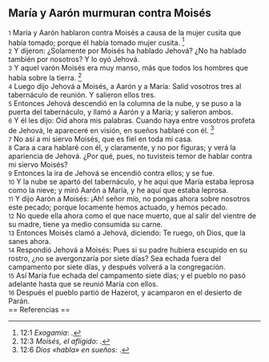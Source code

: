 == María y Aarón murmuran contra Moisés ==

{{anchor|1}} <small>1</small> María y Aarón hablaron contra Moisés a causa de la mujer cusita que había tomado; porque él había tomado mujer cusita. <ref>12:1 ''Exogamia'': {{lib|LU|82|5|6}}.</ref><br>
{{anchor|2}} <small>2</small> Y dijeron: ¿Solamente por Moisés ha hablado Jehová? ¿No ha hablado también por nosotros? Y lo oyó Jehová.<br>
{{anchor|3}} <small>3</small> Y aquel varón Moisés era muy manso, más que todos los hombres que había sobre la tierra. <ref>12:3 ''Moisés, el afligido'': {{lib|LU|140|5|16}}.</ref><br>
{{anchor|4}} <small>4</small> Luego dijo Jehová a Moisés, a Aarón y a María: Salid vosotros tres al tabernáculo de reunión. Y salieron ellos tres.<br>
{{anchor|5}} <small>5</small> Entonces Jehová descendió en la columna de la nube, y se puso a la puerta del tabernáculo, y llamó a Aarón y a María; y salieron ambos.<br>
{{anchor|6}} <small>6</small> Y él les dijo: Oíd ahora mis palabras. Cuando haya entre vosotros profeta de Jehová, le apareceré en visión, en sueños hablaré con él. <ref>12:6 ''Dios «habla» en sueños'': {{lib|LU|86|5|7}}.</ref><br>
{{anchor|7}} <small>7</small> No así a mi siervo Moisés, que es fiel en toda mi casa.<br>
{{anchor|8}} <small>8</small> Cara a cara hablaré con él, y claramente, y no por figuras; y verá la apariencia de Jehová. ¿Por qué, pues, no tuvisteis temor de hablar contra mi siervo Moisés?<br>
{{anchor|9}} <small>9</small> Entonces la ira de Jehová se encendió contra ellos; y se fue.<br>
{{anchor|10}} <small>10</small> Y la nube se apartó del tabernáculo, y he aquí que María estaba leprosa como la nieve; y miró Aarón a María, y he aquí que estaba leprosa.<br>
{{anchor|11}} <small>11</small> Y dijo Aarón a Moisés: ¡Ah! señor mío, no pongas ahora sobre nosotros este pecado; porque locamente hemos actuado, y hemos pecado.<br>
{{anchor|12}} <small>12</small> No quede ella ahora como el que nace muerto, que al salir del vientre de su madre, tiene ya medio consumida su carne.<br>
{{anchor|13}} <small>13</small> Entonces Moisés clamó a Jehová, diciendo: Te ruego, oh Dios, que la sanes ahora.<br>
{{anchor|14}} <small>14</small> Respondió Jehová a Moisés: Pues si su padre hubiera escupido en su rostro, ¿no se avergonzaría por siete días? Sea echada fuera del campamento por siete días, y después volverá a la congregación.<br>
{{anchor|15}} <small>15</small> Así María fue echada del campamento siete días; y el pueblo no pasó adelante hasta que se reunió María con ellos.<br>
{{anchor|16}} <small>16</small> Después el pueblo partió de Hazerot, y acamparon en el desierto de Parán.<br>
== Referencias ==

<references />
